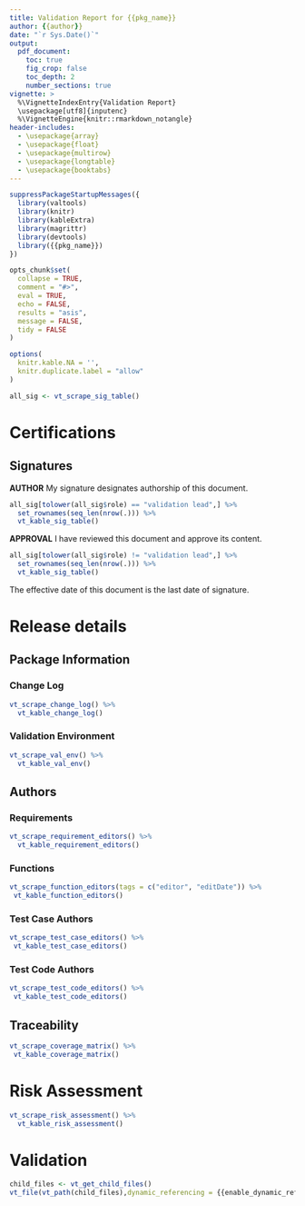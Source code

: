 ```yaml
---
title: Validation Report for {{pkg_name}}
author: {{author}}
date: "`r Sys.Date()`"
output:
  pdf_document:
    toc: true
    fig_crop: false
    toc_depth: 2
    number_sections: true
vignette: >
  %\VignetteIndexEntry{Validation Report}
  \usepackage[utf8]{inputenc}
  %\VignetteEngine{knitr::rmarkdown_notangle}
header-includes:
  - \usepackage{array}
  - \usepackage{float}
  - \usepackage{multirow}
  - \usepackage{longtable}
  - \usepackage{booktabs}
---
```



```r
suppressPackageStartupMessages({
  library(valtools)
  library(knitr)
  library(kableExtra)
  library(magrittr)
  library(devtools)
  library({{pkg_name}})
})

opts_chunk$set(
  collapse = TRUE,
  comment = "#>",
  eval = TRUE,
  echo = FALSE,
  results = "asis",
  message = FALSE,
  tidy = FALSE
)

options(
  knitr.kable.NA = '',
  knitr.duplicate.label = "allow"
)

```

```r
all_sig <- vt_scrape_sig_table() 
```

\newpage

# Certifications

## Signatures

**AUTHOR** My signature designates authorship of this document.

```r
all_sig[tolower(all_sig$role) == "validation lead",] %>%
  set_rownames(seq_len(nrow(.))) %>%
  vt_kable_sig_table()
```

**APPROVAL** I have reviewed this document and approve its content.

```r

all_sig[tolower(all_sig$role) != "validation lead",] %>%
  set_rownames(seq_len(nrow(.))) %>% 
  vt_kable_sig_table()

```

The effective date of this document is the last date of signature.

\newpage

# Release details

## Package Information

### Change Log

```r
vt_scrape_change_log() %>% 
  vt_kable_change_log()
```

### Validation Environment

```r
vt_scrape_val_env() %>% 
  vt_kable_val_env()
```


## Authors

### Requirements 


```r
vt_scrape_requirement_editors() %>% 
  vt_kable_requirement_editors()
```

### Functions

```r
vt_scrape_function_editors(tags = c("editor", "editDate")) %>%
 vt_kable_function_editors()

```

### Test Case Authors

```r
vt_scrape_test_case_editors() %>%
 vt_kable_test_case_editors()
```

### Test Code Authors

```r
vt_scrape_test_code_editors() %>%
 vt_kable_test_code_editors()
```

## Traceability

```r
vt_scrape_coverage_matrix() %>% 
 vt_kable_coverage_matrix()
```

\clearpage

# Risk Assessment

```r
vt_scrape_risk_assessment() %>% 
  vt_kable_risk_assessment()
```

\newpage

# Validation



```r
child_files <- vt_get_child_files()
vt_file(vt_path(child_files),dynamic_referencing = {{enable_dynamic_referencing}})
```
